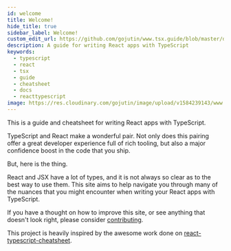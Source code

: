 ```yaml
---
id: welcome
title: Welcome!
hide_title: true
sidebar_label: Welcome!
custom_edit_url: https://github.com/gojutin/www.tsx.guide/blob/master/docs/introduction/welcome.mdx
description: A guide for writing React apps with TypeScript
keywords:
  - typescript
  - react
  - tsx
  - guide
  - cheatsheet
  - docs
  - reacttypescript
image: https://res.cloudinary.com/gojutin/image/upload/v1584239143/www.tsx.guide/tsx-guide-logo.png
---
```



<SVGImage url="https://res.cloudinary.com/gojutin/image/upload/v1584291258/www.tsx.guide/undraw_welcome_cats.svg" />
<div className="hero hero--dark padding--md margin-bottom--md">
  <p className="margin--sm padding--xs text--semibold">
    This is a guide and cheatsheet for writing React apps with TypeScript.
  </p>
</div>

TypeScript and React make a wonderful pair.
Not only does this pairing offer a great developer experience full of rich tooling, but also a major confidence boost in the code that you ship.

But, here is the thing.

React and JSX have a lot of types, and it is not always so clear as to the best way to use them.
This site aims to help navigate you through many of the nuances that you might encounter when writing your React apps with TypeScript.

If you have a thought on how to improve this site, or see anything that doesn't look right, please consider [contributing](../site/contributing.md).

This project is heavily inspired by the awesome work done on [react-typescript-cheatsheet](https://github.com/typescript-cheatsheets/react-typescript-cheatsheet/).
